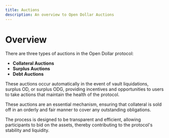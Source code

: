 ```yaml
---
title: Auctions
description: An overview to Open Dollar Auctions
---
```


# Overview

There are three types of auctions in the Open Dollar protocol:

* **Collateral Auctions**
* **Surplus Auctions**
* **Debt Auctions**

These auctions occur automatically in the event of vault liquidations, surplus OD, or surplus ODG, providing incentives and opportunities to users to take actions that maintain the health of the protocol.

These auctions are an essential mechanism, ensuring that collateral is sold off in an orderly and fair manner to cover any outstanding obligations.

The process is designed to be transparent and efficient, allowing participants to bid on the assets, thereby contributing to the protocol's stability and liquidity.
